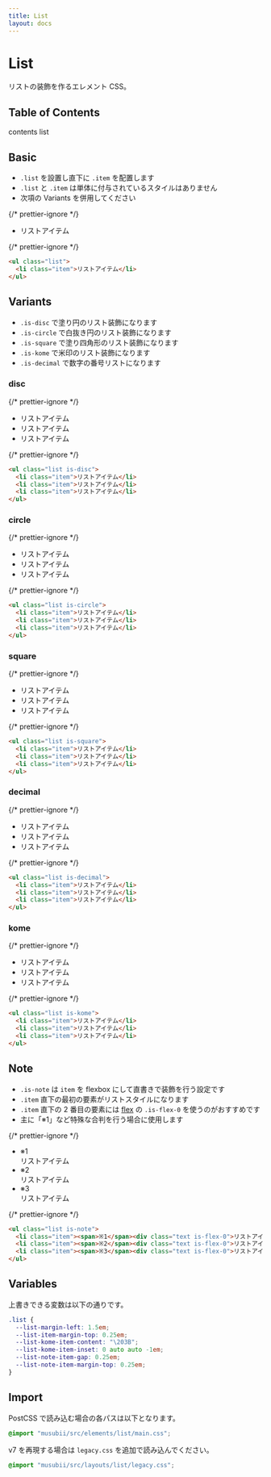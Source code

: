 ```yaml
---
title: List
layout: docs
---
```


# List

リストの装飾を作るエレメント CSS。

## Table of Contents

contents list

## Basic

- `.list` を設置し直下に `.item` を配置します
- `.list` と `.item` は単体に付与されているスタイルはありません
- 次項の Variants を併用してください

{/* prettier-ignore */}
<div className="docs-preview">
  <ul className="list">
    <li className="item">リストアイテム</li>
  </ul>
</div>

{/* prettier-ignore */}
```html
<ul class="list">
  <li class="item">リストアイテム</li>
</ul>
```

## Variants

- `.is-disc` で塗り円のリスト装飾になります
- `.is-circle` で白抜き円のリスト装飾になります
- `.is-square` で塗り四角形のリスト装飾になります
- `.is-kome` で米印のリスト装飾になります
- `.is-decimal` で数字の番号リストになります

### disc

{/* prettier-ignore */}
<div className="docs-preview">
  <ul className="list is-disc">
    <li className="item">リストアイテム</li>
    <li className="item">リストアイテム</li>
    <li className="item">リストアイテム</li>
  </ul>
</div>

{/* prettier-ignore */}
```html
<ul class="list is-disc">
  <li class="item">リストアイテム</li>
  <li class="item">リストアイテム</li>
  <li class="item">リストアイテム</li>
</ul>
```

### circle

{/* prettier-ignore */}
<div className="docs-preview">
  <ul className="list is-circle">
    <li className="item">リストアイテム</li>
    <li className="item">リストアイテム</li>
    <li className="item">リストアイテム</li>
  </ul>
</div>

{/* prettier-ignore */}
```html
<ul class="list is-circle">
  <li class="item">リストアイテム</li>
  <li class="item">リストアイテム</li>
  <li class="item">リストアイテム</li>
</ul>
```

### square

{/* prettier-ignore */}
<div className="docs-preview">
  <ul className="list is-square">
    <li className="item">リストアイテム</li>
    <li className="item">リストアイテム</li>
    <li className="item">リストアイテム</li>
  </ul>
</div>

{/* prettier-ignore */}
```html
<ul class="list is-square">
  <li class="item">リストアイテム</li>
  <li class="item">リストアイテム</li>
  <li class="item">リストアイテム</li>
</ul>
```

### decimal

{/* prettier-ignore */}
<div className="docs-preview">
  <ul className="list is-decimal">
    <li className="item">リストアイテム</li>
    <li className="item">リストアイテム</li>
    <li className="item">リストアイテム</li>
  </ul>
</div>

{/* prettier-ignore */}
```html
<ul class="list is-decimal">
  <li class="item">リストアイテム</li>
  <li class="item">リストアイテム</li>
  <li class="item">リストアイテム</li>
</ul>
```

### kome

{/* prettier-ignore */}
<div className="docs-preview">
  <ul className="list is-kome">
    <li className="item">リストアイテム</li>
    <li className="item">リストアイテム</li>
    <li className="item">リストアイテム</li>
  </ul>
</div>

{/* prettier-ignore */}
```html
<ul class="list is-kome">
  <li class="item">リストアイテム</li>
  <li class="item">リストアイテム</li>
  <li class="item">リストアイテム</li>
</ul>
```

## Note

- `.is-note` は `item` を flexbox にして直書きで装飾を行う設定です
- `.item` 直下の最初の要素がリストスタイルになります
- `.item` 直下の 2 番目の要素には [flex](/docs/flex) の `.is-flex-0` を使うのがおすすめです
- 主に「※1」など特殊な合判を行う場合に使用します

{/* prettier-ignore */}
<div className="docs-preview">
  <ul className="list is-note">
    <li className="item"><span>※1</span><div className="text is-flex-0">リストアイテム</div></li>
    <li className="item"><span>※2</span><div className="text is-flex-0">リストアイテム</div></li>
    <li className="item"><span>※3</span><div className="text is-flex-0">リストアイテム</div></li>
  </ul>
</div>

{/* prettier-ignore */}
```html
<ul class="list is-note">
  <li class="item"><span>※1</span><div class="text is-flex-0">リストアイテム</div></li>
  <li class="item"><span>※2</span><div class="text is-flex-0">リストアイテム</div></li>
  <li class="item"><span>※3</span><div class="text is-flex-0">リストアイテム</div></li>
</ul>
```

## Variables

上書きできる変数は以下の通りです。

```css
.list {
  --list-margin-left: 1.5em;
  --list-item-margin-top: 0.25em;
  --list-kome-item-content: "\203B";
  --list-kome-item-inset: 0 auto auto -1em;
  --list-note-item-gap: 0.25em;
  --list-note-item-margin-top: 0.25em;
}
```

## Import

PostCSS で読み込む場合の各パスは以下となります。

```css
@import "musubii/src/elements/list/main.css";
```

v7 を再現する場合は `legacy.css` を追加で読み込んでください。

```css
@import "musubii/src/layouts/list/legacy.css";
```
